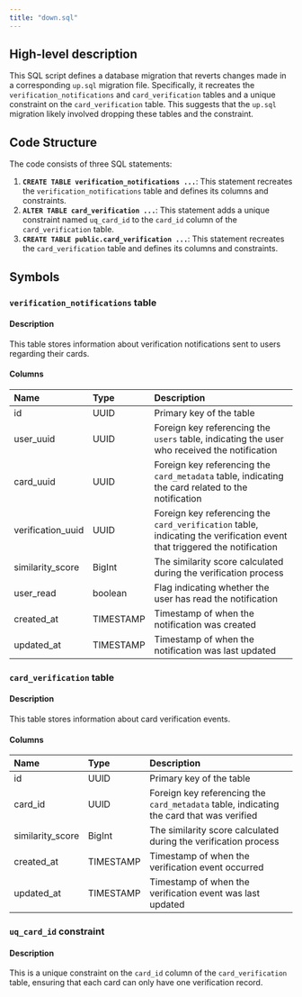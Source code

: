 ```yaml
---
title: "down.sql"
---
```


## High-level description
This SQL script defines a database migration that reverts changes made in a corresponding `up.sql` migration file. Specifically, it recreates the `verification_notifications` and `card_verification` tables and a unique constraint on the `card_verification` table. This suggests that the `up.sql` migration likely involved dropping these tables and the constraint.

## Code Structure
The code consists of three SQL statements:

1. **`CREATE TABLE verification_notifications ...`**: This statement recreates the `verification_notifications` table and defines its columns and constraints.
2. **`ALTER TABLE card_verification ...`**: This statement adds a unique constraint named `uq_card_id` to the `card_id` column of the `card_verification` table.
3. **`CREATE TABLE public.card_verification ...`**: This statement recreates the `card_verification` table and defines its columns and constraints.

## Symbols

### `verification_notifications` table
#### Description
This table stores information about verification notifications sent to users regarding their cards.

#### Columns
| Name | Type | Description |
|:-----|:-----|:------------|
| id | UUID | Primary key of the table |
| user_uuid | UUID | Foreign key referencing the `users` table, indicating the user who received the notification |
| card_uuid | UUID | Foreign key referencing the `card_metadata` table, indicating the card related to the notification |
| verification_uuid | UUID | Foreign key referencing the `card_verification` table, indicating the verification event that triggered the notification |
| similarity_score | BigInt | The similarity score calculated during the verification process |
| user_read | boolean | Flag indicating whether the user has read the notification |
| created_at | TIMESTAMP | Timestamp of when the notification was created |
| updated_at | TIMESTAMP | Timestamp of when the notification was last updated |

### `card_verification` table
#### Description
This table stores information about card verification events.

#### Columns
| Name | Type | Description |
|:-----|:-----|:------------|
| id | UUID | Primary key of the table |
| card_id | UUID | Foreign key referencing the `card_metadata` table, indicating the card that was verified |
| similarity_score | BigInt | The similarity score calculated during the verification process |
| created_at | TIMESTAMP | Timestamp of when the verification event occurred |
| updated_at | TIMESTAMP | Timestamp of when the verification event was last updated |

### `uq_card_id` constraint
#### Description
This is a unique constraint on the `card_id` column of the `card_verification` table, ensuring that each card can only have one verification record. 
